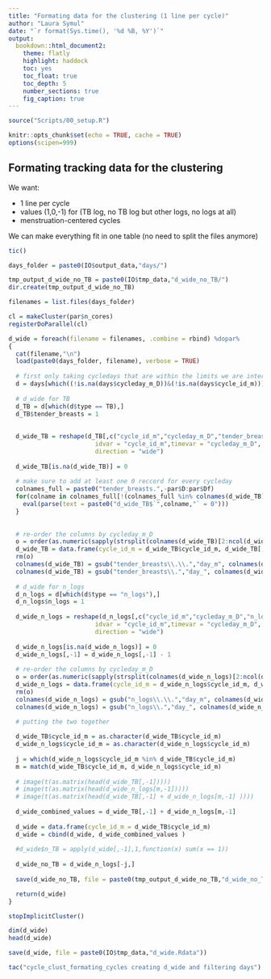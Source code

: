 ```yaml
---
title: "Formating data for the clustering (1 line per cycle)"
author: "Laura Symul"
date: "`r format(Sys.time(), '%d %B, %Y')`"
output: 
  bookdown::html_document2: 
    theme: flatly
    highlight: haddock
    toc: yes
    toc_float: true
    toc_depth: 5
    number_sections: true
    fig_caption: true
---
```




```r
source("Scripts/00_setup.R")
```


```r
knitr::opts_chunk$set(echo = TRUE, cache = TRUE)
options(scipen=999)
```


## Formating tracking data for the clustering

We want:

- 1 line per cycle
- values (1,0,-1) for (TB log, no TB log but other logs, no logs at all)
- menstruation-centered cycles

We can make everything fit in one table (no need to split the files anymore)

```r
tic()

days_folder = paste0(IO$output_data,"days/")

tmp_output_d_wide_no_TB = paste0(IO$tmp_data,"d_wide_no_TB/")
dir.create(tmp_output_d_wide_no_TB)

filenames = list.files(days_folder)

cl = makeCluster(par$n_cores)
registerDoParallel(cl)

d_wide = foreach(filename = filenames, .combine = rbind) %dopar%
{
  cat(filename,"\n")
  load(paste0(days_folder, filename), verbose = TRUE)
  
  # first only taking cycledays that are within the limits we are interested in
  d = days[which((!is.na(days$cycleday_m_D))&(!is.na(days$cycle_id_m))),]
  
  # d_wide for TB
  d_TB = d[which(d$type == TB),]
  d_TB$tender_breasts = 1
  
  
  d_wide_TB = reshape(d_TB[,c("cycle_id_m","cycleday_m_D","tender_breasts")],
                        idvar = "cycle_id_m",timevar = "cycleday_m_D",
                        direction = "wide")
  
  d_wide_TB[is.na(d_wide_TB)] = 0
  
  # make sure to add at least one 0 reccord for every cycleday
  colnames_full = paste0("tender_breasts.",-par$D:par$Df)
  for(colname in colnames_full[!(colnames_full %in% colnames(d_wide_TB))]){
    eval(parse(text = paste0("d_wide_TB$`",colname,"` = 0")))
  }
  
  
  # re-order the columns by cycleday_m_D
  o = order(as.numeric(sapply(strsplit(colnames(d_wide_TB)[2:ncol(d_wide_TB)],"\\."), "[[", 2)))
  d_wide_TB = data.frame(cycle_id_m = d_wide_TB$cycle_id_m, d_wide_TB[,o+1] )
  rm(o)
  colnames(d_wide_TB) = gsub("tender_breasts\\.\\.","day_m", colnames(d_wide_TB))
  colnames(d_wide_TB) = gsub("tender_breasts\\.","day_", colnames(d_wide_TB))
  
  # d_wide for n_logs
  d_n_logs = d[which(d$type == "n_logs"),]
  d_n_logs$n_logs = 1
  
  d_wide_n_logs = reshape(d_n_logs[,c("cycle_id_m","cycleday_m_D","n_logs")],
                        idvar = "cycle_id_m",timevar = "cycleday_m_D",
                        direction = "wide")
  
  d_wide_n_logs[is.na(d_wide_n_logs)] = 0
  d_wide_n_logs[,-1] = d_wide_n_logs[,-1] - 1
  
  # re-order the columns by cycleday_m_D
  o = order(as.numeric(sapply(strsplit(colnames(d_wide_n_logs)[2:ncol(d_wide_n_logs)],"\\."), "[[", 2)))
  d_wide_n_logs = data.frame(cycle_id_m = d_wide_n_logs$cycle_id_m, d_wide_n_logs[,o+1] )
  rm(o)
  colnames(d_wide_n_logs) = gsub("n_logs\\.\\.","day_m", colnames(d_wide_n_logs))
  colnames(d_wide_n_logs) = gsub("n_logs\\.","day_", colnames(d_wide_n_logs))

  # putting the two together
  
  d_wide_TB$cycle_id_m = as.character(d_wide_TB$cycle_id_m)
  d_wide_n_logs$cycle_id_m = as.character(d_wide_n_logs$cycle_id_m)
  
  j = which(d_wide_n_logs$cycle_id_m %in% d_wide_TB$cycle_id_m)
  m = match(d_wide_TB$cycle_id_m, d_wide_n_logs$cycle_id_m)
  
  # image(t(as.matrix(head(d_wide_TB[,-1]))))
  # image(t(as.matrix(head(d_wide_n_logs[m,-1]))))
  # image(t(as.matrix(head(d_wide_TB[,-1] + d_wide_n_logs[m,-1] ))))
 
  d_wide_combined_values = d_wide_TB[,-1] + d_wide_n_logs[m,-1] 
  
  d_wide = data.frame(cycle_id_m = d_wide_TB$cycle_id_m)
  d_wide = cbind(d_wide, d_wide_combined_values )
  
  #d_wide$n_TB = apply(d_wide[,-1],1,function(x) sum(x == 1))
  
  d_wide_no_TB = d_wide_n_logs[-j,]
  
  save(d_wide_no_TB, file = paste0(tmp_output_d_wide_no_TB,"d_wide_no_TB_",gsub("days_","",filename)))

  return(d_wide)
}

stopImplicitCluster()

dim(d_wide)
head(d_wide)

save(d_wide, file = paste0(IO$tmp_data,"d_wide.Rdata"))

tac("cycle_clust_formating_cycles creating d_wide and filtering days")
```



